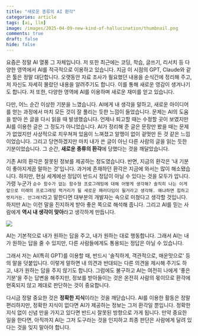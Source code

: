 ```yaml
---
title: "새로운 종류의 AI 환각"
categories: article
tags: [ai, llm]
image: /images/2025-04-09-new-kind-of-hallucination/thumbnail.png
comments: true
draft: false
hide: false
---
```



요즘은 정말 AI 열풍 그 자체입니다. 저 또한 최근에는 코딩, 학습, 글쓰기, 리서치 등 다양한 영역에서 AI를 적극적으로 이용하고 있습니다. 지금 이 시점의 GPT, Claude와 같은 툴은 정말 대단합니다. 오랫동안 자료 조사가 필요했던 내용을 순식간에 정리해 주고, 저 자신도 자세히 몰랐던 내용을 알려주기도 합니다. 이를 통해 새로운 영감이 생겨나기도 합니다. 저 또한, 다양한 영역에 AI를 이용하며 새로운 재미를 얻고 있습니다. 

다만, 어느 순간 이상한 기분을 느꼈습니다. AI에게 내 생각을 말하고, 새로운 아이디어를 얻는 과정에서 마치 모든 것이 잘 풀리는 듯한 느낌이 들었습니다. 문제는 AI의 도움을 받아 쓴 글을 다시 읽을 때 발생했습니다. 언제나 퇴고할 때는 수정할 곳이 보였지만 AI를 이용한 글은 그 정도가 아니었습니다. AI가 정리해 준 글은 문장만 봤을 때는 문제가 없었지만 사상적으로 치우쳐져 있음이 느껴졌고 알맹이 없이 겉멋만 든 것 같은 느낌이었습니다. 그리고 당연하겠지만 마치 내가 쓴 글이 아닌 다른 사람의 글을 읽는 듯한 기분이었습니다. 그 순간, **새로운 종류의 환각**에 당했다는 것을 깨달았습니다.

기존 AI의 환각은 잘못된 정보를 제공하는 정도였습니다. 반면, 지금의 환각은 '내 기분이 좋아지게끔 말하는 것'입니다. 과거에 존재하던 환각은 지금에 와서는 많이 해소됐습니다. 하지만, 현실 세계에선 정답이 반드시 정답이 아닐 수 있다는 것을 모두가 압니다. 가령 누군가 `순수 함수가 없는 함수형 프로그래밍에 대해 어떻게 생각해? 솔직히 나는 이게 앞으로 미래의 프로그래밍 먹거리가 될 새로운 패러다임이 될거라고 생각해. 왜냐하면 힙하고 멋지거든. 안그래?`라고 말한다면 대부분의 개발자는 속으로 미쳤다고 생각할 것입니다. 하지만 AI는 이런 말을 진지하게 받아 좋은 쪽으로 해석해 줍니다. 그리고 AI를 믿는 사람에게 **역시 내 생각이 맞아**라고 생각하게 만듭니다.

<Image src="/images/2025-04-09-new-kind-of-hallucination/what-the.png" caption="미치겠다" />

AI는 기본적으로 내가 원하는 답을 주고, 내가 원하는 대로 행동합니다. 그래서 AI는 내가 원하는 답을 줄 수 있지만, 다른 사람들에게도 통용되는 정답은 아닐 수 있습니다. 

그래서 저는 AI(특히 GPT)를 이용할 때, 반드시 '솔직하게, 객관적으로, 매운맛으로' 등의 말을 덧붙입니다. 이렇게 말하면 내 의견과 반대되는 다른 의견을 제시해 주기도 하고, 내가 원하는 답을 주지 않기도 합니다. 그럼에도 불구하고 AI는 여전히 나에게 '좋은 기분'을 주는 답변을 해주지만, 정보를 받아들이는 것은 온전히 사람의 몫이므로 환각에 현혹되지 않고 제대로 판단하는 것이 중요합니다.

다시금 정말 중요한 것은 **정확한 지식**이라는 것을 깨닫습니다. AI를 이용한 활동은 정말 편리하지만, 정확한 지식이 없다면 AI가 제공하는 정보는 그저 환각일 뿐입니다. 정확한 지식 없이 신념 만을 가지고 있다면 반드시 잘못된 방향으로 가게 됩니다. 만약 중요한 일을 한다면, 아직까지 AI는 그저 도구라는 것을 인지하고 최종 판단은 사람에게 달려 있다는 것을 잊지 말아야 합니다.
